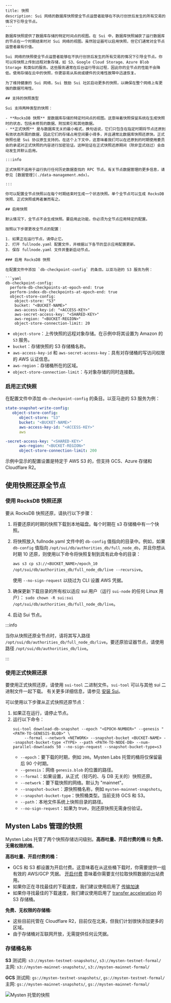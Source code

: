 ```mdx
---
title: 快照
description: Sui 网络的数据库快照使全节点运营者能够在不执行创世后发生的所有交易的情况下引导全节点。
---

数据库快照提供了数据库存储的特定时间点的视图。在 Sui 中，数据库快照捕获了运行数据库的节点在一个时期结束时对 Sui 网络的视图。虽然验证器可以启用快照，但它们通常对全节点运营者最有价值。

Sui 网络的快照使全节点运营者能够在不执行创世后发生的所有交易的情况下引导全节点。你可以将快照上传到远程对象存储，如 S3、Google Cloud Storage、Azure Blob Storage 和类似的服务。这些服务通常在后台运行导出过程，因此你的全节点的性能不会降低。使用存储在云中的快照，你更容易从系统或硬件的灾难性故障中迅速恢复。

为了维持健康的 Sui 网络，Sui 鼓励 Sui 社区启动更多的快照，以确保在整个网络上有更强的数据可用性。

## 支持的快照类型

Sui 支持两种类型的快照：

- **RocksDB 快照** 是数据库存储的特定时间点的视图。这意味着快照保留系统在生成快照时的状态，包括未修剪的数据、附加索引和其他数据。
- **正式快照** 是与数据库无关的最小格式，换句话说，它们只包含在指定时期将节点还原到有效状态所需的数据，因此它们的存储占用空间要小得多，并且通常比数据库快照还原快。正式快照也是 Sui 协议原生支持的。在这个上下文中，这意味着我们可以在还原到的时期使用委员会的承诺对正式快照的内容进行加密验证。这种验证在正式快照还原期间（除非显式绕过）会自动发生并默认启用。

:::info

正式快照不适用于运行执行任何历史数据查找的 RPC 节点。有关节点数据管理的更多信息，请参见 [数据管理](./data-management.mdx)。

:::

你可以配置全节点快照以在每个时期结束时生成一个状态快照。单个全节点可以生成 RocksDB 快照、正式快照或两者兼而有之。

## 启用快照

默认情况下，全节点不会生成快照。要启用此功能，你必须为全节点应用特定的配置。

按照以下步骤更改全节点的配置：

1. 如果正在运行节点，请停止它。
2. 打开 fullnode.yaml 配置文件，并根据以下各节的显示应用配置更新。
3. 保存 fullnode.yaml 文件并重新启动节点。

### 启用 RocksDB 快照

在配置文件中添加 `db-checkpoint-config` 的条目。以亚马逊的 S3 服务为例：

```yaml
db-checkpoint-config:
  perform-db-checkpoints-at-epoch-end: true
  perform-index-db-checkpoints-at-epoch-end: true
  object-store-config:
    object-store: "S3"
    bucket: "<BUCKET-NAME>"
    aws-access-key-id: "<ACCESS-KEY>"
    aws-secret-access-key: "<SHARED-KEY>"
    aws-region: "<BUCKET-REGION>"
    object-store-connection-limit: 20
```

- `object-store`：上传快照的远程对象存储。在示例中将其设置为 Amazon 的 `S3` 服务。
- `bucket`：存储快照的 S3 存储桶名称。
- `aws-access-key-id` 和 `aws-secret-access-key`：具有对存储桶的写访问权限的 AWS 认证信息。
- `aws-region`：存储桶所在的区域。
- `object-store-connection-limit`：与对象存储的同时连接数。

### 启用正式快照

在配置文件中添加 `db-checkpoint-config` 的条目。以亚马逊的 S3 服务为例：

```yaml
state-snapshot-write-config:
   object-store-config:
      object-store: "S3"
      bucket: "<BUCKET-NAME>"
      aws-access-key-id: "<ACCESS-KEY>"
      aws

-secret-access-key: "<SHARED-KEY>"
      aws-region: "<BUCKET-REGION>"
      object-store-connection-limit: 200
```

示例中显示的配置设置是特定于 AWS S3 的，但支持 GCS、Azure 存储和 Cloudflare R2。

## 使用快照还原全节点

### 使用 RocksDB 快照还原

要从 RocksDB 快照还原，请执行以下步骤：

1. 将要还原的时期的快照下载到本地磁盘。每个时期在 s3 存储桶中有一个快照。
2. 将快照放入 fullnode.yaml 文件中的 `db-config` 值指向的目录中。例如，如果 `db-config` 值指向 `/opt/sui/db/authorities_db/full_node_db`，并且你想从时期 10 还原，则使用以下命令将快照复制到具有此命令的目录：

   `aws s3 cp s3://<BUCKET_NAME>/epoch_10 /opt/sui/db/authorities_db/full_node_db/live --recursive`。
   
   使用 `--no-sign-request` 以绕过为 CLI 设置 AWS 凭据。

3. 确保更新下载目录的所有权以适应 sui 用户（运行 `sui-node` 的任何 Linux 用户）：
   `sudo chown -R sui:sui /opt/sui/db/authorities_db/full_node_db/live`。
4. 启动 Sui 节点。

:::info

当你从快照还原全节点时，请将其写入路径 `/opt/sui/db/authorities_db/full_node_db/live`。要还原验证器节点，请使用路径 `/opt/sui/db/authorities_db/live`。

:::

### 使用正式快照还原

要使用正式快照还原，请使用 `sui-tool` 二进制文件。`sui-tool` 可以与其他 sui 二进制文件一起下载。
有关更多详细信息，请参见 [安装 Sui](../developer/getting-started/sui-install.mdx)。

可以使用以下步骤从正式快照还原节点：

1. 如果正在运行，请停止节点。
2. 运行以下命令：
   ```
   sui-tool download-db-snapshot --epoch "<EPOCH-NUMBER>" --genesis "<PATH-TO-GENESIS-BLOB>" \
        --formal --network <NETWORK> --snapshot-bucket <BUCKET-NAME> --snapshot-bucket-type <TYPE> --path <PATH-TO-NODE-DB> --num-parallel-downloads 50 --no-sign-request --snapshot-bucket-type=s3
   ```
   - `--epoch`：要下载的时期，例如 `200`。Mysten Labs 托管的桶将仅保留最后 90 个时期。
   - `--genesis`：网络 `genesis.blob` 的位置的路径。
   - `--formal`：如果设置，从正式（轻巧的、与 DB 无关的）快照还原。
   - `--network`：要下载快照的网络。默认为 "mainnet"。
   - `--snapshot-bucket`：源快照桶名称，例如 `mysten-mainnet-snapshots`。
   - `--snapshot-bucket-type`：快照桶类型。当前支持 GCS 和 S3。
   - `--path`：本地文件系统上快照目录的路径。
   - `--no-sign-request`：如果为 true，则还原快照无需身份验证。

## Mysten Labs 管理的快照

Mysten Labs 托管了两个快照存储访问级别。**高吞吐量、开启付费的桶** 和 **免费、无需权限的桶**。

**高吞吐量、开启付费的桶：**
* GCS 和 S3 都设置为开启付费。这意味着在从这些桶下载时，你需要提供一组有效的 AWS/GCP 凭据。
[开启付费](https://cloud.google.com/storage/docs/requester-pays) 意味着你需要支付拉取快照数据的出站费用。
* 如果你正在寻找最佳的下载速度，我们建议使用启用了 [传输加速](https://aws.amazon.com/s3/transfer-acceleration/)
* 如果你寻找最佳的下载速度，我们建议使用启用了 [transfer acceleration](https://aws.amazon.com/s3/transfer-acceleration/) 的 S3 存储桶。

**免费、无权限的存储桶:**
* 这些目前托管在 Cloudflare R2，目前仅在北美，但我们计划很快添加更多的区域。
* 由于存储桶对互联网开放，无需提供任何云凭据。

### 存储桶名称
**S3**
测试网: `s3://mysten-testnet-snapshots/`, `s3://mysten-testnet-formal/`
主网: `s3://mysten-mainnet-snapshots/`,  `s3://mysten-mainnet-formal/`

**GCS**
测试网: `gs://mysten-testnet-snapshots/`, `gs://mysten-testnet-formal/`
主网: `gs://mysten-mainnet-snapshots/`,  `gs://mysten-mainnet-formal/`

![Mysten 托管的快照](./images/mysten-cloud-snapshots.png "显示 Mysten 快照可用性的当前架构的图表")

